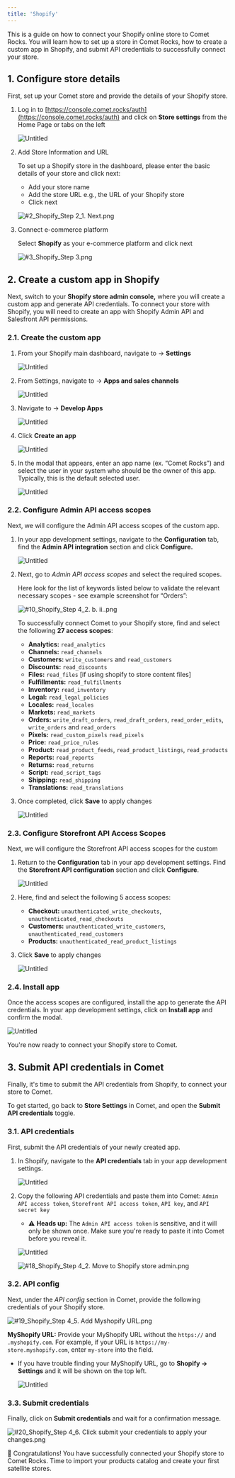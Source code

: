 ```yaml
---
title: 'Shopify'
---
```


This is a guide on how to connect your Shopify online store to Comet Rocks. You will learn how to set up a store in Comet Rocks, how to create a custom app in Shopify, and submit API credentials to successfully connect your store.

## 1. Configure store details

First, set up your Comet store and provide the details of your Shopify store.

1. Log in to
[https://console.comet.rocks/auth](https://console.comet.rocks/auth) and
click on **Store settings** from the Home Page or tabs on the left
    
    ![Untitled](/images/shopify/Untitled.png)

    
2. Add Store Information and URL

    To set up a Shopify store in the dashboard, please enter the basic details of your store and click next:
    - Add your store name
    - Add the store URL e.g., the URL of your Shopify store
    - Click next

    ![#2_Shopify_Step 2_1. Next.png](/images/shopify/2_Shopify_Step_2_1._Next.png)

3. Connect e-commerce platform

    Select **Shopify** as your e-commerce platform and click next

    ![#3_Shopify_Step 3.png](/images/shopify/3_Shopify_Step_3.png)

## 2. Create a custom app in Shopify

Next, switch to your **Shopify store admin console,** where you will create a custom app and generate API credentials. To connect your store with Shopify, you will need to create an app with Shopify Admin API and Salesfront API permissions.

### 2.1. Create the custom app

1. From your Shopify main dashboard, navigate to → **Settings**
    
    ![Untitled](/images/shopify/Untitled_1.png)
    
2. From Settings, navigate to → **Apps and sales channels**
    
    ![Untitled](/images/shopify/Untitled_2.png)
    
3. Navigate to → **Develop Apps**
    
    ![Untitled](/images/shopify/Untitled_3.png)
    
4. Click **Create an app**
    
    ![Untitled](/images/shopify/Untitled_4.png)
    
5. In the modal that appears, enter an app name (ex. “Comet Rocks”) and select
the user in your system who should be the owner of this app. Typically, this
is the default selected user.
    
    ![Untitled](/images/shopify/Untitled_5.png)
    

### 2.2. Configure Admin API access scopes

Next, we will configure the Admin API access scopes of the custom app.

1. In your app development settings, navigate to the **Configuration** tab, find
the **Admin API integration** section and click **Configure.**
    
    ![Untitled](/images/shopify/Untitled_6.png)
    
2. Next, go to *Admin API access scopes* and select the required scopes.
    
    Here look for the list of keywords listed below to validate the relevant necessary scopes - see example screenshot for “Orders”:
    
    ![#10_Shopify_Step 4_2. b. ii..png](/images/shopify/10_Shopify_Step_4_2._b._ii..png)
    

    To successfully connect Comet to your Shopify store, find and select the
    following **27 access scopes**:

    - **Analytics:** `read_analytics`
    - **Channels:** `read_channels`
    - **Customers:** `write_customers` and `read_customers`
    - **Discounts:** `read_discounts`
    - **Files:** `read_files` [if using shopify to store content files]
    - **Fulfillments:** `read_fulfillments`
    - **Inventory:** `read_inventory`
    - **Legal:** `read_legal_policies`
    - **Locales:** `read_locales`
    - **Markets:** `read_markets`
    - **Orders:** `write_draft_orders`, `read_draft_orders`, `read_order_edits`,
    `write_orders` and `read_orders`
    - **Pixels:** `read_custom_pixels` `read_pixels`
    - **Price:** `read_price_rules`
    - **Product:** `read_product_feeds`, `read_product_listings`, `read_products`
    - **Reports:** `read_reports`
    - **Returns:** `read_returns`
    - **Script:** `read_script_tags`
    - **Shipping:** `read_shipping`
    - **Translations:** `read_translations`
3. Once completed, click **Save** to apply changes
    
    ![Untitled](/images/shopify/Untitled_7.png)
    

### 2.3. Configure Storefront API Access Scopes

Next, we will configure the Storefront API access scopes for the custom

1. Return to the **Configuration** tab in your app development settings. Find
the **Storefront API configuration** section and click **Configure**.
    
    ![Untitled](/images/shopify/Untitled_8.png)
    
2. Here, find and select the following 5 access scopes:
    - **Checkout:** `unauthenticated_write_checkouts`, `unauthenticated_read_checkouts`
    - **Customers:** `unauthenticated_write_customers`, `unauthenticated_read_customers`
    - **Products:** `unauthenticated_read_product_listings`
3. Click **Save** to apply changes
    
    ![Untitled](/images/shopify/Untitled_9.png)
    

### 2.4. Install app

Once the access scopes are configured, install the app to generate the API
credentials. In your app development settings, click on **Install app** and
confirm the modal.

![Untitled](/images/shopify/Untitled_10.png)

You're now ready to connect your Shopify store to Comet.

## 3. Submit API credentials in Comet

Finally, it's time to submit the API credentials from Shopify, to connect your
store to Comet.

To get started, go back to **Store Settings** in Comet, and open the **Submit
API credentials** toggle.

### 3.1. API credentials

First, submit the API credentials of your newly created app.

1. In Shopify, navigate to the **API credentials** tab in your app development
settings.
    
    ![Untitled](/images/shopify/Untitled_11.png)
    
2. Copy the following API credentials and paste them into Comet:
`Admin API access token`, `Storefront API access token`, `API key`, and
`API secret key`
    - ⚠️ **Heads up:** The `Admin API access token` is sensitive, and it will
    only be shown once. Make sure you're ready to paste it into Comet before
    you reveal it.
    
    ![Untitled](/images/shopify/Untitled_12.png)
    
    ![#18_Shopify_Step 4_2. Move to Shopify store admin.png](/images/shopify/18_Shopify_Step_4_2._Move_to_Shopify_store_admin.png)
    

### 3.2. API config

Next, under the *API config* section in Comet, provide the following credentials
of your Shopify store.

![#19_Shopify_Step 4_5. Add Myshopify URL.png](/images/shopify/19_Shopify_Step_4_5._Add_Myshopify_URL.png)

**MyShopify URL:** Provide your MyShopify URL without the `https://` and
`.myshopify.com`. For example, if your URL is
`https://my-store.myshopify.com`, enter `my-store` into the field.

- If you have trouble finding your MyShopify URL, go to **Shopify ->
Settings** and it will be shown on the top left.
    
    ![Untitled](/images/shopify/Untitled_13.png)
    

### 3.3. Submit credentials

Finally, click on **Submit credentials** and wait for a confirmation message.

![#20_Shopify_Step 4_6. Click submit your credentials to apply your changes.png](/images/shopify/20_Shopify_Step_4_6._Click_submit_your_credentials_to_apply_your_changes.png)

🎉 Congratulations! You have successfully connected your Shopify store to Comet Rocks. Time to import your products catalog and create your first satellite stores.
